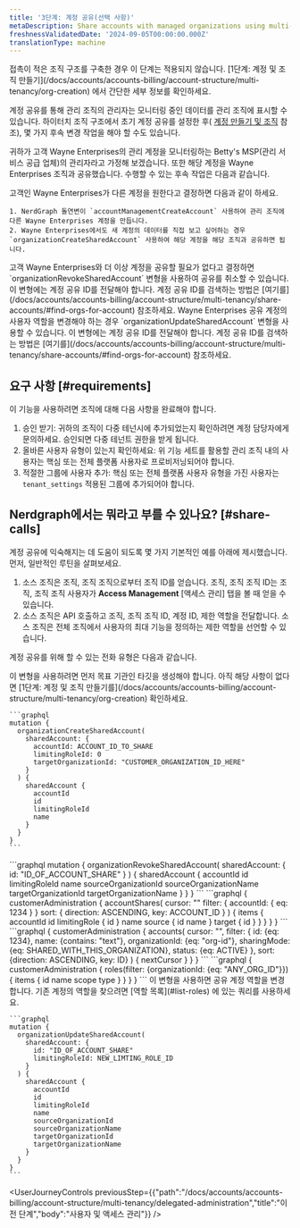 ```yaml
---
title: '3단계: 계정 공유(선택 사항)'
metaDescription: Share accounts with managed organizations using multi-tenency
freshnessValidatedDate: '2024-09-05T00:00:00.000Z'
translationType: machine
---
```


<Callout variant="important">
  접촉이 적은 조직 구조를 구축한 경우 이 단계는 적용되지 않습니다. [1단계: 계정 및 조직 만들기](/docs/accounts/accounts-billing/account-structure/multi-tenancy/org-creation) 에서 간단한 세부 정보를 확인하세요.
</Callout>

계정 공유를 통해 관리 조직의 관리자는 모니터링 중인 데이터를 관리 조직에 표시할 수 있습니다. 하이터치 조직 구조에서 초기 계정 공유를 설정한 후( [계정 만들기 및 조직](/docs/accounts/accounts-billing/account-structure/multi-tenancy/org-creation) 참조), 몇 가지 후속 변경 작업을 해야 할 수도 있습니다.

귀하가 고객 Wayne Enterprises의 관리 계정을 모니터링하는 Betty&apos;s MSP(관리 서비스 공급 업체)의 관리자라고 가정해 보겠습니다. 또한 해당 계정을 Wayne Enterprises 조직과 공유했습니다. 수행할 수 있는 후속 작업은 다음과 같습니다.

<CollapserGroup>
  <Collapser id="create-share-accounts" title="추가 계정 생성 및 공유">
    고객인 Wayne Enterprises가 다른 계정을 원한다고 결정하면 다음과 같이 하세요.

    1. NerdGraph 돌연변이 `accountManagementCreateAccount` 사용하여 관리 조직에 다른 Wayne Enterprises 계정을 만듭니다.
    2. Wayne Enterprises에서도 새 계정의 데이터를 직접 보고 싶어하는 경우 `organizationCreateSharedAccount` 사용하여 해당 계정을 해당 조직과 공유하면 됩니다.
  </Collapser>

  <Collapser id="revoke-access-to-share" title="공유 계정에 대한 액세스 취소">
    고객 Wayne Enterprises와 더 이상 계정을 공유할 필요가 없다고 결정하면 `organizationRevokeSharedAccount` 변형을 사용하여 공유를 취소할 수 있습니다. 이 변형에는 계정 공유 ID를 전달해야 합니다. 계정 공유 ID를 검색하는 방법은 [여기를](/docs/accounts/accounts-billing/account-structure/multi-tenancy/share-accounts/#find-orgs-for-account) 참조하세요.
  </Collapser>

  <Collapser id="update-roles" title="공유 계정의 역할 업데이트">
    Wayne Enterprises 공유 계정의 사용자 역할을 변경해야 하는 경우 `organizationUpdateSharedAccount` 변형을 사용할 수 있습니다. 이 변형에는 계정 공유 ID를 전달해야 합니다. 계정 공유 ID를 검색하는 방법은 [여기를](/docs/accounts/accounts-billing/account-structure/multi-tenancy/share-accounts/#find-orgs-for-account) 참조하세요.
  </Collapser>
</CollapserGroup>

## 요구 사항 [#requirements]

이 기능을 사용하려면 조직에 대해 다음 사항을 완료해야 합니다.

1. 승인 받기: 귀하의 조직이 다중 테넌시에 추가되었는지 확인하려면 계정 담당자에게 문의하세요. 승인되면 다중 테넌트 권한을 받게 됩니다.
2. 올바른 사용자 유형이 있는지 확인하세요: 위 기능 세트를 활용할 관리 조직 내의 사용자는 핵심 또는 전체 플랫폼 사용자로 프로비저닝되어야 합니다.
3. 적절한 그룹에 사용자 추가: 핵심 또는 전체 플랫폼 사용자 유형을 가진 사용자는 `tenant_settings` 적용된 그룹에 추가되어야 합니다.

## Nerdgraph에서는 뭐라고 부를 수 있나요? [#share-calls]

계정 공유에 익숙해지는 데 도움이 되도록 몇 가지 기본적인 예를 아래에 제시했습니다. 먼저, 일반적인 루틴을 살펴보세요.

1. 소스 조직은 조직, 조직 조직으로부터 조직 ID를 얻습니다. 조직, 조직 조직 ID는 조직, 조직 조직 사용자가 **Access Management** \[액세스 관리] 탭을 볼 때 얻을 수 있습니다.
2. 소스 조직은 API 호출하고 조직, 조직 조직 ID, 계정 ID, 제한 역할을 전달합니다. 소스 조직은 전체 조직에서 사용자의 최대 기능을 정의하는 제한 역할을 선언할 수 있습니다.

계정 공유를 위해 할 수 있는 전화 유형은 다음과 같습니다.

<CollapserGroup>
  <Collapser id="create-a-share" title="공유 만들기">
    이 변형을 사용하려면 먼저 목표 기관인 타깃을 생성해야 합니다. 아직 해당 사항이 없다면 [1단계: 계정 및 조직 만들기를](/docs/accounts/accounts-billing/account-structure/multi-tenancy/org-creation) 확인하세요.

    ```graphql
    mutation {
      organizationCreateSharedAccount(
        sharedAccount: {
          accountId: ACCOUNT_ID_TO_SHARE
          limitingRoleId: 0
          targetOrganizationId: "CUSTOMER_ORGANIZATION_ID_HERE"
        }
      ) {
        sharedAccount {
          accountId
          id
          limitingRoleId
          name
        }
      }
    }
    ```
  </Collapser>

  <Collapser id="revoke-share" title="공유 취소">
    ```graphql
    mutation {
      organizationRevokeSharedAccount(
        sharedAccount: { id: "ID_OF_ACCOUNT_SHARE" }
      ) {
        sharedAccount {
          accountId
          id
          limitingRoleId
          name
          sourceOrganizationId
          sourceOrganizationName
          targetOrganizationId
          targetOrganizationName
        }
      }
    }
    ```
  </Collapser>

  <Collapser id="find-orgs-for-account" title="특정 공유 계정이 있는 관리되는 조직 찾기">
    ```graphql
    {
      customerAdministration {
        accountShares(
          cursor: ""
          filter: { accountId: { eq: 1234 } }
          sort: { direction: ASCENDING, key: ACCOUNT_ID }
        ) {
          items {
            accountId
            id
            limitingRole {
              id
            }
            name
            source {
              id
              name
            }
            target {
              id
            }
          }
        }
      }
    }
    ```
  </Collapser>

  <Collapser id="find-shared-accounts" title="지정된 관리 조직과 공유된 계정 찾기">
    ```graphql
    {
      customerAdministration {
        accounts(
          cursor: "",
          filter: {
            id: {eq: 1234},
            name: {contains: "text"},
            organizationId: {eq: "org-id"},
            sharingMode: {eq: SHARED_WITH_THIS_ORGANIZATION},
            status: {eq: ACTIVE}
          },
          sort: {direction: ASCENDING, key: ID}
        ) {
          nextCursor
        }
      }
    }
    ```
  </Collapser>

  <Collapser id="list-roles" title="역할 목록">
    ```graphql
    {
      customerAdministration {
        roles(filter: {organizationId: {eq: "ANY_ORG_ID"}}) {
          items {
            id
            name
            scope
            type
          }
        }
      }
    }
    ```
  </Collapser>

  <Collapser id="update-roles" title="역할 업데이트">
    이 변형을 사용하면 공유 계정 역할을 변경합니다. 기존 계정의 역할을 찾으려면 [역할 목록](#list-roles) 에 있는 쿼리를 사용하세요.

    ```graphql
    mutation {
      organizationUpdateSharedAccount(
        sharedAccount: {
          id: "ID_OF_ACCOUNT_SHARE"
          limitingRoleId: NEW_LIMTING_ROLE_ID
        }
      ) {
        sharedAccount {
          accountId
          id
          limitingRoleId
          name
          sourceOrganizationId
          sourceOrganizationName
          targetOrganizationId
          targetOrganizationName
        }
      }
    }
    ```
  </Collapser>
</CollapserGroup>

<UserJourneyControls previousStep={{"path":"/docs/accounts/accounts-billing/account-structure/multi-tenancy/delegated-administration","title":"이전 단계","body":"사용자 및 액세스 관리"}} />
